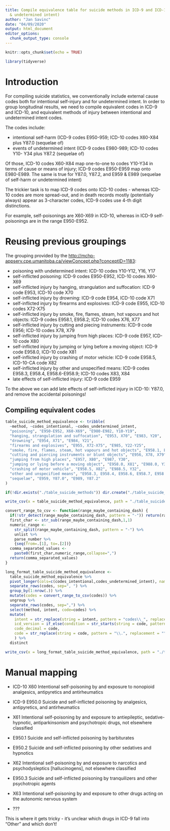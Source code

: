 ```yaml
---
title: Compile equivalence table for suicide methods in ICD-9 and ICD-10 (intentional
  & undetermined intent)
author: "Jan Savinc"
date: "04/09/2020"
output: html_document
editor_options: 
  chunk_output_type: console
---
```


```r
knitr::opts_chunk$set(echo = TRUE)
```

```r
library(tidyverse)
```


# Introduction

For compiling suicide statistics, we conventionally include external cause codes both for intentional self-injury and for undetermined intent. In order to group longitudinal results, we need to compile equivalent codes in ICD-9 and ICD-10, and equivalent methods of injury between intentional and undetermined intent codes.

The codes include:

* intentional self-harm (ICD-9 codes E950-959; ICD-10 codes X60-X84 plus
Y87.0 (sequelae of)
* events of undetermined intent (ICD-9 codes E980-989; ICD-10 codes Y10-
Y34 plus Y87.2 (sequelae of)

Of those, ICD-10 codes X60-X84 map one-to-one to codes Y10-Y34 in terms of cause or means of injury; ICD-9 codes E950-E959 map onto E980-E989.
The same is true for Y87.0, Y87.2, and E959 & E989 (sequelae of self-harm or undetermined intent)

The trickier task is to map ICD-9 codes onto ICD-10 codes - whereas ICD-10 codes are more spread-out, and in death records mostly (potentially always) appear as 3-character codes, ICD-9 codes use 4-th digit distinctions.

For example, self-poisonings are X60-X69 in ICD-10, whereas in ICD-9 self-poisonings are in the range E950-E952.

# Reusing previous groupings

The grouping provided by the [http://mchp-appserv.cpe.umanitoba.ca/viewConcept.php?conceptID=1183](Manitoba Centre for Health Policy):

* poisoning with undetermined intent: ICD-10 codes Y10-Y12, Y16, Y17
* self-inflicted poisoning: ICD-9 codes E950-E952, ICD-10 codes X60-X69
* self-inflicted injury by hanging, strangulation and suffocation: ICD-9 code E953, ICD-10 code X70
* self-inflicted injury by drowning: ICD-9 code E954, ICD-10 code X71
* self-inflicted injury by firearms and explosives: ICD-9 code E955, ICD-10 codes X72-X75
* self-inflicted injury by smoke, fire, flames, steam, hot vapours and hot objects: ICD-9 codes E958.1, E958.2; ICD-10 codes X76, X77
* self-inflicted injury by cutting and piecing instruments: ICD-9 code E956; ICD-10 codes X78, X79
* self-inflicted injury by jumping from high places: ICD-9 code E957, ICD-10 code X80
* self-inflicted injury by jumping or lying before a moving object: ICD-9 code E958.0, ICD-10 code X81
* self-inflicted injury by crashing of motor vehicle: ICD-9 code E958.5, ICD-10-CA code X82
* self-inflicted injury by other and unspecified means: ICD-9 codes E958.3, E958.4, E958.6-E958.9; ICD-10 codes X83, X84
* late effects of self-inflicted injury: ICD-9 code E959

To the above we can add late effects of self-inflicted injury in ICD-10: Y87.0, and remove the accidental poisonings!

## Compiling equivalent codes

```r
table_suicide_method_equivalence <- tribble(
  ~method, ~codes_intentional, ~codes_undetermined_intent,
  "poisoning", "E950-E952, X60-X69", "E980-E982, Y10-Y19", 
  "hanging, strangulation and suffocation", "E953, X70", "E983, Y20",
  "drowning", "E954, X71", "E984, Y21",
  "firearms and explosives", "E955, X72-X75", "E985, Y22-Y25",
  "smoke, fire, flames, steam, hot vapours and hot objects", "E958.1, E958.2, X76, X77", "E988.1, E988.2, Y26, Y27",
  "cutting and piercing instruments or blunt objects", "E956, X78, X79", "E986, Y28, Y29",
  "jumping from high places", "E957, X80", "E987, Y30",
  "jumping or lying before a moving object", "E958.0, X81", "E988.0, Y31",
  "crashing of motor vehicle", "E958.5, X82", "E988.5, Y32",
  "other and unspecified means", "E958.3, E958.4, E958.6, E958.7, E958.9, X83, X84", "E988.3, E988.4, E988.6, E988.7, E988.9, Y33, Y34",
  "sequelae", "E959, Y87.0", "E989, Y87.2"
)

if(!dir.exists("./table_suicide_methods")) dir.create("./table_suicide_methods")

write_csv(x = table_suicide_method_equivalence, path = "./table_suicide_methods/table_suicide_method_equivalence.csv")

convert_range_to_csv <- function(range_maybe_containing_dash) {
  if(!str_detect(range_maybe_containing_dash, pattern = "-")) return(range_maybe_containing_dash)
  first_char <- str_sub(range_maybe_containing_dash,1,1)
  numeric_range <-
    str_split(range_maybe_containing_dash, pattern = "-") %>% 
    unlist %>% 
    parse_number %>%
    {seq(from=.[1], to=.[2])}
  comma_separated_values <-
    paste0(first_char,numeric_range,collapse=",")
  return(comma_separated_values)
}

long_format_table_suicide_method_equivalence <-
  table_suicide_method_equivalence %>%
  pivot_longer(cols=c(codes_intentional,codes_undetermined_intent), names_to="intent", values_to="codes") %>%
  separate_rows(codes, sep=", ") %>%
  group_by(1:nrow(.)) %>%
  mutate(codes = convert_range_to_csv(codes)) %>%
  ungroup %>%
  separate_rows(codes, sep=",") %>%
  select(method, intent, code=codes) %>%
  mutate(
    intent = str_replace(string = intent, pattern = "codes\\_", replacement = ""),
    icd_version = if_else(condition = str_starts(string = code, pattern = "E"), true = 9, false = 10),
    code_decimal = code,
    code = str_replace(string = code, pattern = "\\.", replacement = "")
    ) %>%
  distinct

write_csv(x = long_format_table_suicide_method_equivalence, path = "./table_suicide_methods/table_suicide_method_equivalence_long.csv")
```


# Manual mapping

* ICD-10 X60 Intentional self-poisoning by and exposure to nonopioid analgesics, antipyretics and antirheumatics
* ICD-9 E950.0 Suicide and self-inflicted poisoning by analgesics, antipyretics, and antirheumatics


* X61 Intentional self-poisoning by and exposure to antiepileptic, sedative-hypnotic, antiparkinsonism and psychotropic drugs, not elsewhere classified
* E950.1 Suicide and self-inflicted poisoning by barbiturates
* E950.2 Suicide and self-inflicted poisoning by other sedatives and hypnotics

* X62 Intentional self-poisoning by and exposure to narcotics and psychodysleptics [hallucinogens], not elsewhere classified
* E950.3 Suicide and self-inflicted poisoning by tranquilizers and other psychotropic agents

* X63 Intentional self-poisoning by and exposure to other drugs acting on the autonomic nervous system
* ???

This is where it gets tricky - it's unclear which drugs in ICD-9 fall into "Other" and which don't!
